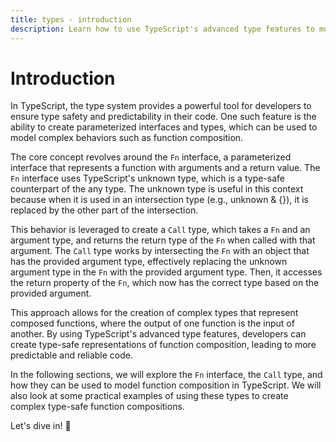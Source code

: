 ```yaml
---
title: types - introduction
description: Learn how to use TypeScript's advanced type features to model function composition and create type-safe function compositions.
---
```


# Introduction

In TypeScript, the type system provides a powerful tool for developers to ensure type safety and predictability in their code. One such feature is the ability to create parameterized interfaces and types, which can be used to model complex behaviors such as function composition.

The core concept revolves around the `Fn` interface, a parameterized interface that represents a function with arguments and a return value. The `Fn` interface uses TypeScript's unknown type, which is a type-safe counterpart of the any type. The unknown type is useful in this context because when it is used in an intersection type (e.g., unknown & {}), it is replaced by the other part of the intersection.

This behavior is leveraged to create a `Call` type, which takes a `Fn` and an argument type, and returns the return type of the `Fn` when called with that argument. The `Call` type works by intersecting the `Fn` with an object that has the provided argument type, effectively replacing the unknown argument type in the `Fn` with the provided argument type. Then, it accesses the return property of the `Fn`, which now has the correct type based on the provided argument.

This approach allows for the creation of complex types that represent composed functions, where the output of one function is the input of another. By using TypeScript's advanced type features, developers can create type-safe representations of function composition, leading to more predictable and reliable code.

In the following sections, we will explore the `Fn` interface, the `Call` type, and how they can be used to model function composition in TypeScript. We will also look at some practical examples of using these types to create complex type-safe function compositions.

Let's dive in! 🚀
